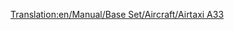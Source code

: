 [[Translation:en/Manual/Base Set/Aircraft/Airtaxi A33]]

{{en/Aircraft|Name=Airtaxi A33
|Image=[[File:en/AirbusA330.png|Airtaxi A33]]
|Cost=53.320 (106,640)
|Speed=947 kph (592 MPH)
|Annual=5.906 (11,812)
|Designed=1993
|Lifespan=24
|Capacity=220 passengers & 20 bags of mail
|Description=A standard jet plane. Larger airports preferred.
|Real-lifeWikilink=Airbus A330
|Real-life=Airbus A330
}}